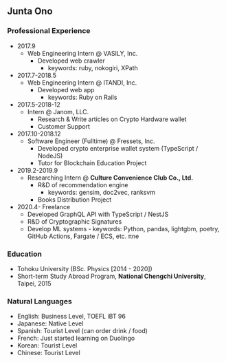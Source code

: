 ## Junta Ono

### Professional Experience

- 2017.9
  - Web Engineering Intern @ VASILY, Inc.
    - Developed web crawler
      - keywords: ruby, nokogiri, XPath
- 2017.7-2018.5
  - Web Engineering Intern @ ITANDI, Inc.
    - Developed web app
      - keywords: Ruby on Rails
- 2017.5-2018-12
  - Intern @ Janom, LLC.
    - Research & Write articles on Crypto Hardware wallet
    - Customer Support
- 2017.10-2018.12
  - Software Engineer (Fulltime) @ Fressets, Inc.
    - Developed crypto enterprise wallet system (TypeScript / NodeJS)
    - Tutor for Blockchain Education Project
- 2019.2-2019.9
  - Researching Intern @ **Culture Convenience Club Co., Ltd.**
    - R&D of recommendation engine
      - keywords: gensim, doc2vec, ranksvm
    - Books Distribution Project
- 2020.4- Freelance
  - Developed GraphQL API with TypeScript / NestJS
  - R&D of Cryptographic Signatures
  - Develop ML systems - keywords: Python, pandas, lightgbm, poetry, GitHub Actions, Fargate / ECS, etc.
    πne

### Education

- Tohoku University (BSc. Physics [2014 - 2020])
- Short-term Study Abroad Program, **National Chengchi University**, Taipei, 2015

### Natural Languages

- English: Business Level, TOEFL iBT 96
- Japanese: Native Level
- Spanish: Tourist Level (can order drink / food)
- French: Just started learning on Duolingo
- Korean: Tourist Level
- Chinese: Tourist Level
